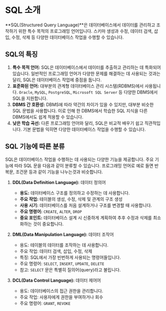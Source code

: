 # SQL 소개
**SQL(Structured Query Language)**은 데이터베이스에서 <R>데이터를 관리하고 조작하기 위한 특수 목적의 프로그래밍 언어</R>입니다. 스키마 생성과 수정, 데이터 검색, 삽입, 수정, 삭제 등 다양한 데이터베이스 작업을 수행할 수 있습니다.

## SQL의 특징
1. **특수 목적 언어:** SQL은 데이터베이스에서 데이터를 추출하고 관리하는 데 특화되어 있습니다. 일반적인 프로그래밍 언어가 다양한 문제를 해결하는 데 사용되는 것과는 달리, SQL은 데이터베이스 작업에 중점을 둡니다.
2. **표준화된 언어:** 대부분의 관계형 데이터베이스 관리 시스템(RDBMS)에서 사용됩니다. `Oracle`, `MySQL`, `PostgreSQL`, `Microsoft SQL Server` 등 다양한 DBMS에서 SQL을 지원합니다.
3. **DBMS 간 호환성:** DBMS에 따라 약간의 차이가 있을 수 있지만, 대부분 비슷한 SQL 문법을 사용합니다. 이로 인해 한 DBMS에서 학습한 SQL 지식을 다른 DBMS에서도 쉽게 적용할 수 있습니다.
4. **낮은 학습 곡선:** 다른 프로그래밍 언어와 달리, SQL은 비교적 배우기 쉽고 직관적입니다. 기본 문법을 익히면 다양한 데이터베이스 작업을 수행할 수 있습니다.

## SQL 기능에 따른 분류
SQL은 데이터베이스 작업을 수행하는 데 사용되는 다양한 기능을 제공합니다. 주요 기능에 따라 SQL 문을 다음과 같이 분류할 수 있습니다. 프로그래밍 언어로 예로 들면 반복문, 조건문 등과 같이 기능을 나누는것과 비슷합니다.

1. **DDL(Data Definition Language):** 데이터 정의어
    * **용도:** 데이터베이스 구조를 정의하고 수정하는 데 사용합니다.
    * **주요 작업:** 테이블의 생성, 수정, 삭제 및 관계의 구조 생성
    * **사용 시기:** 데이터베이스를 처음 설계하거나 구조를 변경할 때 사용합니다.
    * **주요 명령어:** `CREATE`, `ALTER`, `DROP`
    * **중요 포인트:** 데이터베이스 설계 시 신중하게 계획하여 추후 수정과 삭제를 최소화하는 것이 중요합니다.

2. **DML(Data Manipulation Language):** 데이터 조작어
    * 용도: 테이블의 데이터를 조작하는 데 사용합니다.
    * 주요 작업: 데이터 검색, 삽입, 수정, 삭제
    * 특징: SQL에서 가장 빈번하게 사용되는 명령어들입니다.
    * 주요 명령어: `SELECT`, `INSERT`, `UPDATE`, `DELETE`
    * 참고: `SELECT` 문은 특별히 질의어(query)라고 불립니다.

3. **DCL(Data Control Language):** 데이터 제어어
    * 용도: 데이터베이스의 접근 권한을 관리합니다.
    * 주요 작업: 사용자에게 권한을 부여하거나 회수
    * 주요 명령어: `GRANT`, `REVOKE`







